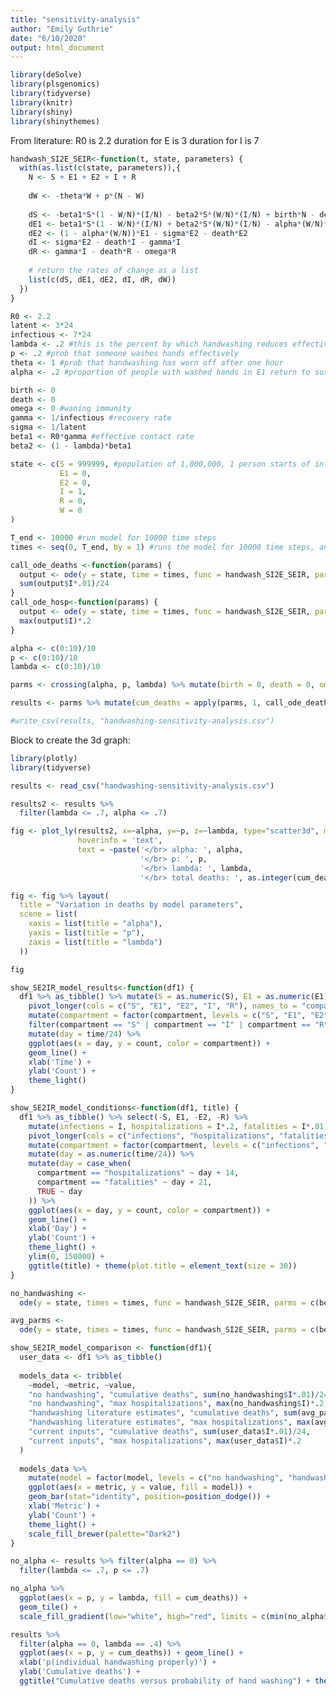 ```yaml
---
title: "sensitivity-analysis"
author: "Emily Guthrie"
date: "6/10/2020"
output: html_document
---
```


```r
library(deSolve)
library(plsgenomics)
library(tidyverse)
library(knitr)
library(shiny)
library(shinythemes)
```

From literature:
R0 is 2.2
duration for E is 3
duration for I is 7

```r
handwash_SI2E_SEIR<-function(t, state, parameters) {
  with(as.list(c(state, parameters)),{
    N <- S + E1 + E2 + I + R
    
    dW <- -theta*W + p*(N - W)
    
    dS <- -beta1*S*(1 - W/N)*(I/N) - beta2*S*(W/N)*(I/N) + birth*N - death*S + omega*R + alpha*(W/N)*E1
    dE1 <- beta1*S*(1 - W/N)*(I/N) + beta2*S*(W/N)*(I/N) - alpha*(W/N)*E1 - (1 - alpha*(W/N))*E1
    dE2 <- (1 - alpha*(W/N))*E1 - sigma*E2 - death*E2
    dI <- sigma*E2 - death*I - gamma*I
    dR <- gamma*I - death*R - omega*R
    
    # return the rates of change as a list
    list(c(dS, dE1, dE2, dI, dR, dW))
  })
}
```

```r
R0 <- 2.2
latent <- 3*24
infectious <- 7*24
lambda <- .2 #this is the percent by which handwashing reduces effective contact rate
p <- .2 #prob that someone washes hands effectively
theta <- 1 #prob that handwashing has worn off after one hour
alpha <- .2 #proportion of people with washed hands in E1 return to susceptible (AKA, dont become infectious)

birth <- 0
death <- 0
omega <- 0 #waning immunity
gamma <- 1/infectious #recovery rate
sigma <- 1/latent
beta1 <- R0*gamma #effective contact rate
beta2 <- (1 - lambda)*beta1

state <- c(S = 999999, #population of 1,000,000, 1 person starts of infected
           E1 = 0,
           E2 = 0,
           I = 1, 
           R = 0,
           W = 0
)

T_end <- 10000 #run model for 10000 time steps
times <- seq(0, T_end, by = 1) #runs the model for 10000 time steps, and computes output at each time step 
```

```r
call_ode_deaths <-function(params) {
  output <- ode(y = state, time = times, func = handwash_SI2E_SEIR, parms = params) %>% as_tibble()
  sum(output$I*.01)/24
}
call_ode_hosp<-function(params) {
  output <- ode(y = state, time = times, func = handwash_SI2E_SEIR, parms = params) %>% as_tibble()
  max(output$I)*.2
}

alpha <- c(0:10)/10
p <- c(0:10)/10
lambda <- c(0:10)/10

parms <- crossing(alpha, p, lambda) %>% mutate(birth = 0, death = 0, omega = 0, gamma = 1/infectious, sigma = 1/latent, beta1 = R0*gamma, beta2 = (1 - lambda)*beta1)

results <- parms %>% mutate(cum_deaths = apply(parms, 1, call_ode_deaths), max_hospitalizations = apply(parms, 1, call_ode_hosp))
```

```r
#write_csv(results, "handwashing-sensitivity-analysis.csv")
```

Block to create the 3d graph:
```r
library(plotly)
library(tidyverse)

results <- read_csv("handwashing-sensitivity-analysis.csv")

results2 <- results %>% 
  filter(lambda <= .7, alpha <= .7)

fig <- plot_ly(results2, x=~alpha, y=~p, z=~lambda, type="scatter3d", mode="markers", color=~cum_deaths, 
               hoverinfo = 'text',
               text = ~paste('</br> alpha: ', alpha,
                             '</br> p: ', p,
                             '</br> lambda: ', lambda,
                             '</br> total deaths: ', as.integer(cum_deaths)))

fig <- fig %>% layout(
  title = "Variation in deaths by model parameters",
  scene = list(
    xaxis = list(title = "alpha"),
    yaxis = list(title = "p"),
    zaxis = list(title = "lambda")
  ))

fig
```



```r
show_SE2IR_model_results<-function(df1) {
  df1 %>% as_tibble() %>% mutate(S = as.numeric(S), E1 = as.numeric(E1), E2 = as.numeric(E2), I = as.numeric(I), R = as.numeric(R)) %>%
    pivot_longer(cols = c("S", "E1", "E2", "I", "R"), names_to = "compartment", values_to = "count") %>%
    mutate(compartment = factor(compartment, levels = c("S", "E1", "E2", "I", "R"))) %>% 
    filter(compartment == "S" | compartment == "I" | compartment == "R") %>% 
    mutate(day = time/24) %>% 
    ggplot(aes(x = day, y = count, color = compartment)) +
    geom_line() +
    xlab('Time') +
    ylab('Count') +
    theme_light()
}

show_SE2IR_model_conditions<-function(df1, title) {
  df1 %>% as_tibble() %>% select(-S, E1, -E2, -R) %>% 
    mutate(infections = I, hospitalizations = I*.2, fatalities = I*.01) %>% 
    pivot_longer(cols = c("infections", "hospitalizations", "fatalities"), names_to = "compartment", values_to = "count") %>% 
    mutate(compartment = factor(compartment, levels = c("infections", "hospitalizations", "fatalities"))) %>% 
    mutate(day = as.numeric(time/24)) %>% 
    mutate(day = case_when(
      compartment == "hospitalizations" ~ day + 14,
      compartment == "fatalities" ~ day + 21,
      TRUE ~ day
    )) %>% 
    ggplot(aes(x = day, y = count, color = compartment)) +
    geom_line() +
    xlab('Day') +
    ylab('Count') +
    theme_light() +
    ylim(0, 150000) +
    ggtitle(title) + theme(plot.title = element_text(size = 30))
}

no_handwashing <-
  ode(y = state, times = times, func = handwash_SI2E_SEIR, parms = c(beta1, beta2 = (1 - 0)*beta1, gamma, omega, sigma, birth, death, p = 0, theta = 0, alpha = 0)) %>% as_tibble()

avg_parms <-
  ode(y = state, times = times, func = handwash_SI2E_SEIR, parms = c(beta1, beta2 = (1 - .4)*beta1, gamma, omega, sigma, birth, death, p = .2, theta = 1, alpha = .2)) %>% as_tibble()

show_SE2IR_model_comparison <- function(df1){
  user_data <- df1 %>% as_tibble()
  
  models_data <- tribble(
    ~model, ~metric, ~value,
    "no handwashing", "cumulative deaths", sum(no_handwashing$I*.01)/24,
    "no handwashing", "max hospitalizations", max(no_handwashing$I)*.2,
    "handwashing literature estimates", "cumulative deaths", sum(avg_parms$I*.01)/24,
    "handwashing literature estimates", "max hospitalizations", max(avg_parms$I)*.2,
    "current inputs", "cumulative deaths", sum(user_data$I*.01)/24,
    "current inputs", "max hospitalizations", max(user_data$I)*.2
  )
  
  models_data %>% 
    mutate(model = factor(model, levels = c("no handwashing", "handwashing literature estimates", "current inputs"))) %>% 
    ggplot(aes(x = metric, y = value, fill = model)) +
    geom_bar(stat="identity", position=position_dodge()) +
    xlab('Metric') +
    ylab('Count') +
    theme_light() +
    scale_fill_brewer(palette="Dark2")
}

```

```r
no_alpha <- results %>% filter(alpha == 0) %>% 
  filter(lambda <= .7, p <= .7)
```

```r
no_alpha %>% 
  ggplot(aes(x = p, y = lambda, fill = cum_deaths)) +
  geom_tile() +
  scale_fill_gradient(low="white", high="red", limits = c(min(no_alpha$cum_deaths), max(no_alpha$cum_deaths)))
```

```r
results %>% 
  filter(alpha == 0, lambda == .4) %>% 
  ggplot(aes(x = p, y = cum_deaths)) + geom_line() + 
  xlab('p(individual handwashing properly)') +
  ylab('Cumulative deaths') +
  ggtitle("Cumulative deaths versus probability of hand washing") + theme(plot.title = element_text(size = 20))

```


